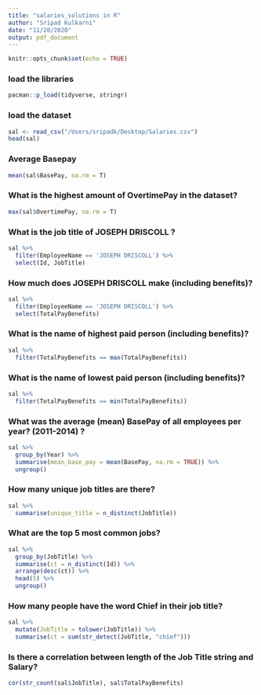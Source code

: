 ```yaml
---
title: "salaries_solutions in R"
author: "Sripad Kulkarni"
date: "11/20/2020"
output: pdf_document
---
```


```r
knitr::opts_chunk$set(echo = TRUE)
```

### load the libraries
```r
pacman::p_load(tidyverse, stringr)
```


### load the dataset
```r
sal <- read_csv("/Users/sripadk/Desktop/Salaries.csv")
head(sal)
```

### Average Basepay
```r
mean(sal$BasePay, na.rm = T)
```

### What is the highest amount of OvertimePay in the dataset?
```r
max(sal$OvertimePay, na.rm = T)
```

### What is the job title of JOSEPH DRISCOLL ?
```r
sal %>% 
  filter(EmployeeName == 'JOSEPH DRISCOLL') %>% 
  select(Id, JobTitle)
```

### How much does JOSEPH DRISCOLL make (including benefits)? 
```r
sal %>% 
  filter(EmployeeName == 'JOSEPH DRISCOLL') %>% 
  select(TotalPayBenefits)
```

### What is the name of highest paid person (including benefits)? 
```r
sal %>% 
  filter(TotalPayBenefits == max(TotalPayBenefits))
```

### What is the name of lowest paid person (including benefits)? 
```r
sal %>% 
  filter(TotalPayBenefits == min(TotalPayBenefits))
```

### What was the average (mean) BasePay of all employees per year? (2011-2014) ?
```r
sal %>% 
  group_by(Year) %>% 
  summarise(mean_base_pay = mean(BasePay, na.rm = TRUE)) %>% 
  ungroup()
```

### How many unique job titles are there?
```r
sal %>% 
  summarise(unique_title = n_distinct(JobTitle))
```

### What are the top 5 most common jobs?
```r
sal %>% 
  group_by(JobTitle) %>% 
  summarise(ct = n_distinct(Id)) %>% 
  arrange(desc(ct)) %>% 
  head(5) %>% 
  ungroup()
```

### How many people have the word Chief in their job title?
```r
sal %>% 
  mutate(JobTitle = tolower(JobTitle)) %>% 
  summarise(ct = sum(str_detect(JobTitle, "chief")))
```

### Is there a correlation between length of the Job Title string and Salary?
```r
cor(str_count(sal$JobTitle), sal$TotalPayBenefits)
```
